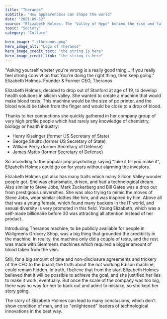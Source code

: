 ---
title: "Theranos"
subtitle: "How appearencess can shape the world"
date: "2021-09-12"
source: "Elizabeth Holmes: The 'Valley of Hype' behind the rise and fall of Theranos"
topic: "Society"
category: "Culture"

hero_image: "./theranos.png"
hero_image_alt: "Logo of Theranos"
hero_image_credit_text: "the string is here"
hero_image_credit_link: "the string is here"
---


"Asking yourself wheter you're wrong is a really
good thing... If you really feel strong convivtion
that You're doing the right thing, then keep going."
Elizabeth Holmes.
Founder & Former CEO, Theranos

Elizabeth Holmes, decided to drop out of Stanford at age of 19, to
develop health solutions in silicon valley. She wanted to create
a machine that would make blood tests. This machine would be the size
of pc printer, and the blood would be taken from the finger and would
be close to a drop of blood.

Thanks to her connections she quickly gathered in her company group 
of very high profile people which had rarely any knowledge of chemistry,
biology or health industry:<br/> 
- Henry Kissinger (former US Secretary of State)<br/> 
- George Shultz (former US Secretary of State)<br/> 
- William Perry (former Secretary of Defense) <br/> 
- James Mattis (former Secretary of Defense)<br/> 

So according to the popular pop psychology saying "fake it till you make it",
Elizabeth Holmes could go on for years without alarming the investors.

Elizabeth Holmes got also has many traits which many Silicon Valley
wonder people got. She was charismatic, driven, and had a technological dream.
Also similar to Steve Jobs, Mark Zuckerberg and Bill Gates was a drop
out from prestigious universities. She was also trying to mimic the moves
of Steve Jobs, wear similar clothes like him, and was inspired by him.
Above all that was a young female, which found many backers in the IT world,
and sexual diversity is very promoted in this field. Young Elizabeth, which was
a self-made billionaire before 30 was attracting all attention instead of her product.

Introducing Theranos machine, to be publicly available for people in Wallgreens
Grocery Shop, was a big thing that grounded the credibility in the machine.
In reality, the machine only did a couple of tests, and the rest was made with 
Siemmens machines which required a bigger amount of blood taken from the vein.

Still, for a big amount of time and non-disclosure agreements and trickery of the CEO to the board, the truth about the not working Edison machine, could
remain hidden. In truth, I believe that from the start Elizabeth Holmes believed
that it will be possible to achieve the goal, and she justified her lies to make it work, eventually. But once the scale of the company was too big, there was no way for her to back out and admit to mistake, so she kept her story going.

The story of Elizabeth Holmes can lead to many conclusions, which don't show 
condition of man, and so "enlightened" leaders of technological innovations in 
the best way.

